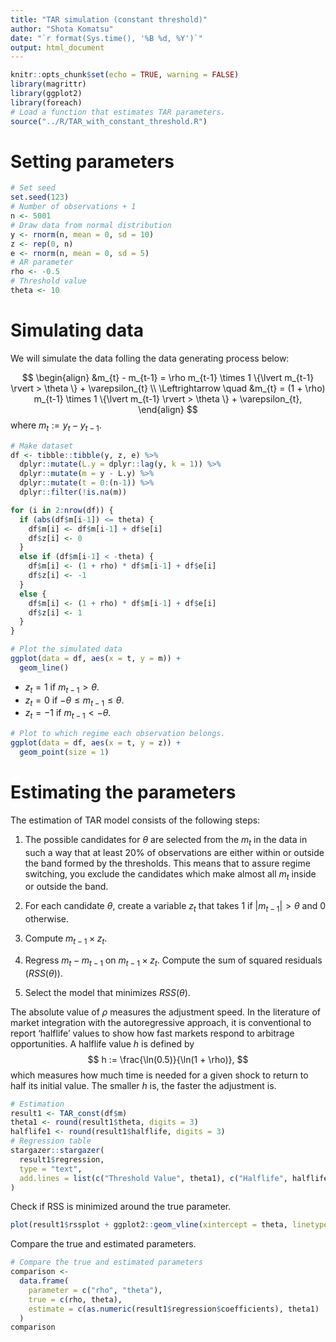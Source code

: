 ```yaml
---
title: "TAR simulation (constant threshold)"
author: "Shota Komatsu"
date: "`r format(Sys.time(), '%B %d, %Y')`"
output: html_document
---
```


```r
knitr::opts_chunk$set(echo = TRUE, warning = FALSE)
library(magrittr)
library(ggplot2)
library(foreach)
# Load a function that estimates TAR parameters.
source("../R/TAR_with_constant_threshold.R")
```

# Setting parameters

```r
# Set seed
set.seed(123)
# Number of observations + 1
n <- 5001
# Draw data from normal distribution
y <- rnorm(n, mean = 0, sd = 10)
z <- rep(0, n)
e <- rnorm(n, mean = 0, sd = 5)
# AR parameter
rho <- -0.5
# Threshold value
theta <- 10
```

# Simulating data

We will simulate the data folling the data generating process below:

$$
\begin{align}
&m_{t} - m_{t-1} = \rho m_{t-1} \times 1 \{\lvert m_{t-1} \rvert > \theta  \} + \varepsilon_{t} \\
\Leftrightarrow \quad &m_{t} = (1 + \rho) m_{t-1} \times 1 \{\lvert m_{t-1} \rvert > \theta  \} + \varepsilon_{t},
\end{align}
$$
where $m_{t} := y_{t} - y_{t-1}$.

```r
# Make dataset
df <- tibble::tibble(y, z, e) %>%
  dplyr::mutate(L.y = dplyr::lag(y, k = 1)) %>%
  dplyr::mutate(m = y - L.y) %>%
  dplyr::mutate(t = 0:(n-1)) %>%
  dplyr::filter(!is.na(m))

for (i in 2:nrow(df)) {
  if (abs(df$m[i-1]) <= theta) {
    df$m[i] <- df$m[i-1] + df$e[i]
    df$z[i] <- 0
  }
  else if (df$m[i-1] < -theta) {
    df$m[i] <- (1 + rho) * df$m[i-1] + df$e[i]
    df$z[i] <- -1
  }
  else {
    df$m[i] <- (1 + rho) * df$m[i-1] + df$e[i]
    df$z[i] <- 1
  }
}
```


```r
# Plot the simulated data
ggplot(data = df, aes(x = t, y = m)) + 
  geom_line()
```


- $z_{t} = 1$ if $m_{t-1} > \theta$.
- $z_{t} = 0$ if $- \theta \leq m_{t-1} \leq \theta$.
- $z_{t} = -1$ if $m_{t-1} < - \theta$.

```r
# Plot to which regime each observation belongs.
ggplot(data = df, aes(x = t, y = z)) + 
  geom_point(size = 1)
```

# Estimating the parameters

The estimation of TAR model consists of the following steps:

1. The possible candidates for $\theta$ are selected from the $m_{t}$ in the data in such a way that at least 20% of observations are either within or outside the band formed by the thresholds. This means that to assure regime switching, you exclude the candidates which make almost all $m_{t}$ inside or outside the band.

1. For each candidate $\theta$, create a variable $z_{t}$ that takes 1 if $\lvert m_{t-1} \rvert > \theta$ and 0 otherwise.

1. Compute $m_{t-1} \times z_{t}$.

1. Regress $m_{t} - m_{t-1}$ on $m_{t-1} \times z_{t}$. Compute the sum of squared residuals ($RSS(\theta)$).

1. Select the model that minimizes $RSS(\theta)$.

The absolute value of $\rho$ measures the adjustment speed. In the literature of market integration with the autoregressive approach, it is conventional to report ‘halflife’ values to show how fast markets respond to arbitrage opportunities. A halflife value $h$ is defined by
$$
h := \frac{\ln(0.5)}{\ln(1 + \rho)},
$$
which measures how much time is needed for a given shock to return to half its initial value. The smaller $h$ is, the faster the adjustment is.


```r
# Estimation
result1 <- TAR_const(df$m)
theta1 <- round(result1$theta, digits = 3)
halflife1 <- round(result1$halflife, digits = 3)
# Regression table
stargazer::stargazer(
  result1$regression, 
  type = "text", 
  add.lines = list(c("Threshold Value", theta1), c("Halflife", halflife1))
)
```

Check if RSS is minimized around the true parameter.

```r
plot(result1$rssplot + ggplot2::geom_vline(xintercept = theta, linetype = "dotted"))
```

Compare the true and estimated parameters.

```r
# Compare the true and estimated parameters
comparison <- 
  data.frame(
    parameter = c("rho", "theta"),
    true = c(rho, theta),
    estimate = c(as.numeric(result1$regression$coefficients), theta1)
  )
comparison
```


